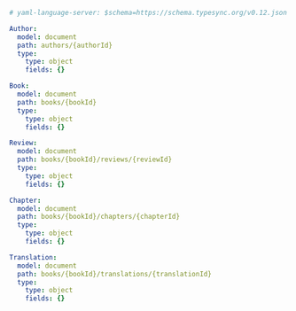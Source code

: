 ```yaml models.yml
# yaml-language-server: $schema=https://schema.typesync.org/v0.12.json

Author:
  model: document
  path: authors/{authorId}
  type:
    type: object
    fields: {}

Book:
  model: document
  path: books/{bookId}
  type:
    type: object
    fields: {}

Review:
  model: document
  path: books/{bookId}/reviews/{reviewId}
  type:
    type: object
    fields: {}

Chapter:
  model: document
  path: books/{bookId}/chapters/{chapterId}
  type:
    type: object
    fields: {}

Translation:
  model: document
  path: books/{bookId}/translations/{translationId}
  type:
    type: object
    fields: {}

